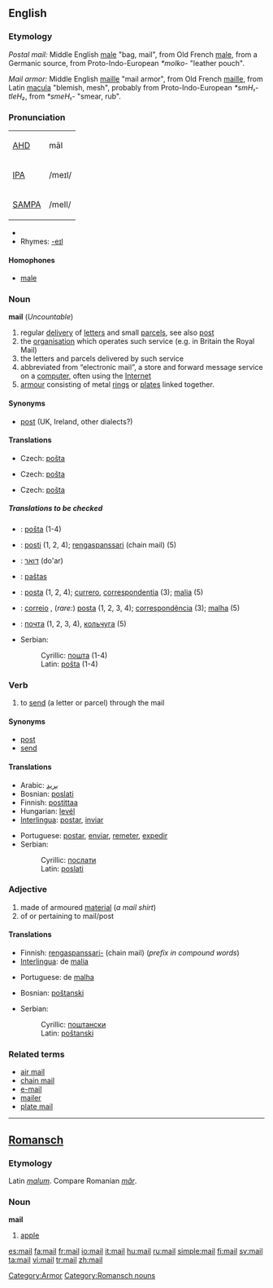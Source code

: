 ==English==

{{rfc|needs to be deinterleaved with separate sections per etymology}}
===Etymology===
''Postal mail:''  Middle English [[male]] "bag, mail", from Old French [[male]], from a Germanic source, from Proto-Indo-European ''*molko-'' "leather pouch".

''Mail armor:''  Middle English [[maille]] "mail armor", from Old French [[maille]], from Latin [[macula]] "blemish, mesh", probably from Proto-Indo-European ''*smH₁-tleH₂'', from ''*smeH₁-'' "smear, rub".

===Pronunciation===
{| border=1 cellpadding=5
| [[w:AHD|AHD]] || māl
|-
| [[w:IPA|IPA]] || /meɪl/
|-
| [[w:SAMPA|SAMPA]] || /meIl/
|}

*{{audio|en-us-mail.ogg|Audio (US)}}
*Rhymes: [[Rhymes:English:-eɪl|-eɪl]]

====Homophones====
*[[male]]

===Noun===
'''mail''' (''Uncountable'')

# regular [[delivery]] of [[letter]]s and small [[parcel]]s, see also [[post]]
# the [[organisation]] which operates such service (e.g. in Britain the Royal Mail)
# the letters and parcels delivered by such service
# abbreviated from “electronic mail”, a store and forward message service on a [[computer]], often using the [[Internet]]
# [[armour]] consisting of metal [[ring]]s or [[plate]]s linked together.

====Synonyms====
*[[post]] (UK, Ireland, other dialects?)

====Translations====
{{trans-top|regular delivery of letters and small parcels}}
*Czech: [[pošta]] {{f}}
{{trans-mid}}
{{trans-bottom}}

{{trans-top|organisation}}
*Czech: [[pošta]] {{f}}
{{trans-mid}}
{{trans-bottom}}

{{trans-top|parcels and letters}}
*Czech: [[pošta]] {{f}}
{{trans-mid}}
{{trans-bottom}}

=====Translations to be checked=====
{{checktrans}}

*{{ttbc|Bosnian}}: [[pošta]] {{f}} (1-4)
*{{ttbc|Finnish}}: [[posti]] (1, 2, 4); [[rengaspanssari]] (chain mail) (5)
*{{ttbc|Hebrew}}: [[דואר]] (do'ar)
*{{ttbc|Lithuanian}}: [[paštas]] {{m}}
*{{ttbc|Interlingua}}: [[posta]] (1, 2, 4); [[currero]], [[correspondentia]] (3); [[malia]] (5)

*{{ttbc|Portuguese}}: [[correio]] {{m}}, (''rare:'') [[posta]] {{f}} (1, 2, 3, 4); [[correspondência]] {{f}} (3); [[malha]] {{f}} (5)
*{{ttbc|Russian}}: [[почта]] (1, 2, 3, 4), [[кольчуга]] (5)
*Serbian:
*:Cyrillic: [[пошта]] {{f}} (1-4)
*:Latin: [[pošta]] {{f}} (1-4)


===Verb===
{{en-verb}}

# {{transitive}} to [[send]] (a letter or parcel) through the mail

====Synonyms====
*[[post]]
*[[send]]

====Translations====
{{top}}
*Arabic: [[بريد]]
*Bosnian: [[poslati]]
*Finnish: [[postittaa]]
*Hungarian: [[levél]]
*[[Interlingua]]: [[postar]], [[inviar]]
{{mid}}
*Portuguese: [[postar]], [[enviar]], [[remeter]], [[expedir]]
*Serbian:
*:Cyrillic: [[послати]]
*:Latin: [[poslati]]
{{bottom}}

===Adjective===
{{en-adj|-}}

# made of armoured [[material]] (''a mail shirt'')
# of or pertaining to mail/post

====Translations====
{{trans-top|armoured}}
*Finnish: [[rengaspanssari-]] (chain mail) (''prefix in compound words'')
*[[Interlingua]]: de [[malia]]
{{trans-mid}}
*Portuguese: de [[malha]]
{{trans-bottom}}

{{trans-top|pertaining to mail/post}}
*Bosnian: [[poštanski]]
{{trans-mid}}
*Serbian:
*:Cyrillic: [[поштански]]
*:Latin: [[poštanski]]
{{trans-bottom}}

===Related terms===
*[[air mail]]
*[[chain mail]]
*[[e-mail]]
*[[mailer]]
*[[plate mail]]

[[Category:Armor]]

----

==[[Romansch]]==

===Etymology===
Latin ''[[malum]]''. Compare Romanian ''[[măr]]''.

===Noun===
'''mail''' {{g|Romansch}}

# [[apple]]

[[Category:Romansch nouns]]

[[es:mail]]
[[fa:mail]]
[[fr:mail]]
[[io:mail]]
[[it:mail]]
[[hu:mail]]
[[ru:mail]]
[[simple:mail]]
[[fi:mail]]
[[sv:mail]]
[[ta:mail]]
[[vi:mail]]
[[tr:mail]]
[[zh:mail]]